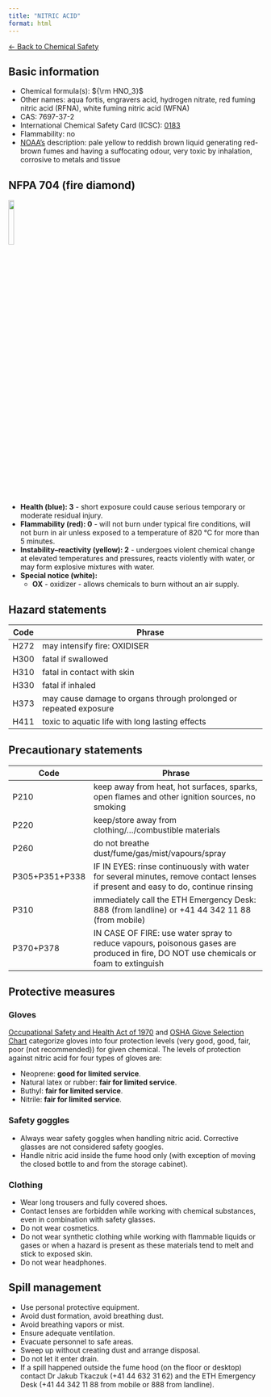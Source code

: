 ```yaml
---
title: "NITRIC ACID"
format: html
---
```


[← Back to Chemical Safety](../chemical-safety.qmd)


## Basic information
- Chemical formula(s): ${\rm HNO_3}$
- Other names: aqua fortis, engravers acid, hydrogen nitrate, red fuming nitric acid (RFNA), white fuming nitric acid (WFNA)
- CAS: 7697-37-2
- International Chemical Safety Card (ICSC): [0183](https://inchem.org/documents/icsc/icsc/eics0183.htm)
- Flammability: no
- [NOAA's](https://cameochemicals.noaa.gov/chemical/4044) description: pale yellow to reddish brown liquid generating red-brown fumes and having a suffocating odour, very toxic by inhalation, corrosive to metals and tissue

## NFPA 704 (fire diamond)

![](../media/nfpa704/302_OX.png){width=15% fig-align="center"}

- **Health (blue): 3** - short exposure could cause serious temporary or moderate residual injury.
- **Flammability (red): 0** - will not burn under typical fire conditions, will not burn in air unless exposed to a temperature of 820 °C for more than 5 minutes.
- **Instability–reactivity (yellow): 2** - undergoes violent chemical change at elevated temperatures and pressures, reacts violently with water, or may form explosive mixtures with water. 
- **Special notice (white):**
	- **OX** - oxidizer - allows chemicals to burn without an air supply.

## Hazard statements
| Code | Phrase                                                            |
| ---- | ----------------------------------------------------------------- |
| H272 | may intensify fire: OXIDISER                                      |
| H300 | fatal if swallowed                                                |
| H310 | fatal in contact with skin                                        |
| H330 | fatal if inhaled                                                  |
| H373 | may cause damage to organs through prolonged or repeated exposure |
| H411 | toxic to aquatic life with long lasting effects                   |

## Precautionary statements
| Code           | Phrase                                                                                                                               |
| -------------- | ------------------------------------------------------------------------------------------------------------------------------------ |
| P210           | keep away from heat, hot surfaces, sparks, open flames and other ignition sources, no smoking                                        |
| P220           | keep/store away from clothing/.../combustible materials                                                                              |
| P260           | do not breathe dust/fume/gas/mist/vapours/spray                                                                                      |
| P305+P351+P338 | IF IN EYES: rinse continuously with water for several minutes, remove contact lenses if present and easy to do, continue rinsing     |
| P310           | immediately call the ETH Emergency Desk: 888 (from landline) or +41 44 342 11 88 (from mobile)                                       |
| P370+P378      | IN CASE OF FIRE: use water spray to reduce vapours, poisonous gases are produced in fire, DO NOT use chemicals or foam to extinguish | 

## Protective measures

### Gloves
[Occupational Safety and Health Act of 1970](https://www.osha.gov/sites/default/files/publications/osha3151.pdf) and [OSHA Glove Selection Chart](https://safety.fsu.edu/safety_manual/OSHA%20Glove%20Selection%20Chart.pdf) categorize gloves into four protection levels (very good, good, fair, poor (not recommended)) for given chemical. The levels of protection against nitric acid for four types of gloves are:

- Neoprene: **good for limited service**.
- Natural latex or rubber: **fair for limited service**.
- Buthyl: **fair for limited service**.
- Nitrile: **fair for limited service**.

### Safety goggles
- Always wear safety goggles when handling nitric acid. Corrective glasses are not considered safety googles.
- Handle nitric acid inside the fume hood only (with exception of moving the closed bottle to and from the storage cabinet).

### Clothing
- Wear long trousers and fully covered shoes.
- Contact lenses are forbidden while working with chemical substances, even in combination with safety glasses.
- Do not wear cosmetics.
- Do not wear synthetic clothing while working with flammable liquids or gases or when a hazard is present as these materials tend to melt and stick to exposed skin.
- Do not wear headphones.

## Spill management
- Use personal protective equipment.
- Avoid dust formation, avoid breathing dust.
- Avoid breathing vapors or mist.
- Ensure adequate ventilation.
- Evacuate personnel to safe areas.
- Sweep up without creating dust and arrange disposal.
- Do not let it enter drain.
- If a spill happened outside the fume hood (on the floor or desktop) contact Dr Jakub Tkaczuk (+41 44 632 31 62) and the ETH Emergency Desk (+41 44 342 11 88 from mobile or 888 from landline).
